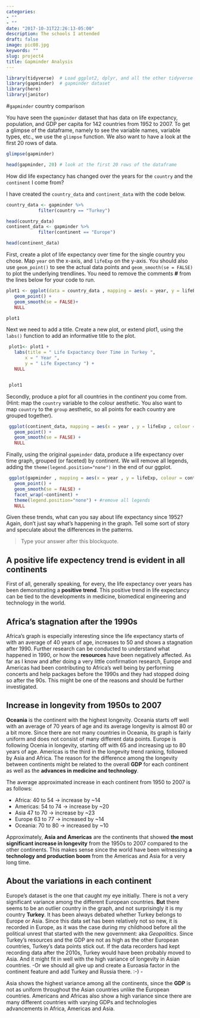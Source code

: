 ```yaml
---
categories:
- ""
- ""
date: "2017-10-31T22:26:13-05:00"
description: The schools I attended
draft: false
image: pic08.jpg
keywords: ""
slug: project4
title: Gapminder Analysis
---
```


```r
library(tidyverse)  # Load ggplot2, dplyr, and all the other tidyverse packages
library(gapminder)  # gapminder dataset
library(here)
library(janitor)
```

#`gapminder` country comparison

You have seen the `gapminder` dataset that has data on life expectancy, population, and GDP per capita for 142 countries from 1952 to 2007. To get a glimpse of the dataframe, namely to see the variable names, variable types, etc., we use the `glimpse` function. We also want to have a look at the first 20 rows of data.

```r
glimpse(gapminder)

head(gapminder, 20) # look at the first 20 rows of the dataframe

```

How did life expectancy has changed over the years for the `country` and the `continent` I come from?

I have created the `country_data` and `continent_data` with the code below.

```r
country_data <- gapminder %>% 
            filter(country == "Turkey") 

head(country_data)
continent_data <- gapminder %>% 
            filter(continent == "Europe")

head(continent_data)
```

First, create a plot of life expectancy over time for the single country you chose. Map `year` on the x-axis, and `lifeExp` on the y-axis. You should also use `geom_point()` to see the actual data points and `geom_smooth(se = FALSE)` to plot the underlying trendlines. You need to remove the comments **\#** from the lines below for your code to run.


```r
plot1 <- ggplot(data = country_data , mapping = aes(x = year, y = lifeExp))+
   geom_point() +
   geom_smooth(se = FALSE)+
   NULL 

plot1
```

Next we need to add a title. Create a new plot, or extend plot1, using the `labs()` function to add an informative title to the plot.

```r
 plot1<- plot1 +
   labs(title = " Life Expactancy Over Time in Turkey ",
       x = " Year ",
       y = " Life Expectancy ") +
   NULL


 plot1
```

Secondly, produce a plot for all countries in the *continent* you come from. (Hint: map the `country` variable to the colour aesthetic. You also want to map `country` to the `group` aesthetic, so all points for each country are grouped together).

```r
 ggplot(continent_data, mapping = aes(x = year , y = lifeExp , colour = country, group = country)) +
   geom_point() + 
   geom_smooth(se = FALSE) +
   NULL
```


Finally, using the original `gapminder` data, produce a life expectancy over time graph, grouped (or faceted) by continent. We will remove all legends, adding the `theme(legend.position="none")` in the end of our ggplot.

```r
 ggplot(gapminder , mapping = aes(x = year , y = lifeExp, colour = continent))+
   geom_point() +
   geom_smooth(se = FALSE) +
   facet_wrap(~continent) +
   theme(legend.position="none") + #remove all legends
   NULL
```

Given these trends, what can you say about life expectancy since 1952? Again, don't just say what's happening in the graph. Tell some sort of story and speculate about the differences in the patterns.

> Type your answer after this blockquote.

## A positive life expectency trend is evident in all continents

First of all, generally speaking, for every, the life expectancy over years has been demonstrating a **positive trend**. This positive trend in life expectancy can be tied to the developments in medicine, biomedical engineering and technology in the world.

## Africa's stagnation after the 1990s

Africa's graph is especially interesting since the life expectancy starts of with an average of 40 years of age, increases to 50 and shows a stagnation after 1990. Further research can be conducted to understand what happened in 1990, or how the **resources** have been negatively affected. As far as I know and after doing a very little confirmation research, Europe and Americas had been contributing to Africa's well being by performing concerts and help packages before the 1990s and they had stopped doing so after the 90s. This might be one of the reasons and should be further investigated. 

## Increase in longevity from 1950s to 2007  

**Oceania** is the continent with the highest longevity. Oceania starts off well with an average of 70 years of age and its average longevity is almost 80 or a bit more. Since there are not many countries in Oceania, its graph is fairly uniform and does not consist of many different data points. Europe is following Ocenia in longevity, starting off with 65 and increasing up to 80 years of age. Americas is the third in the longevity trend ranking, followed by Asia and Africa. The reason for the difference among the longevity between continents might be related to the overall **GDP** for each continent as well as the **advances in medicine and technology**. 

The average approximated increase in each continent from 1950 to 2007 is as follows:

* Africa: 40 to 54  -> increase by ~14
* Americas: 54 to 74 -> increase by ~20
* Asia 47 to 70 -> increase by ~23
* Europe 63 to 77 -> increased by ~14
* Oceania: 70 to 80 -> increased by ~10


Approximately, **Asia and Americas** are the continents that showed **the most significant increase in longevity** from the 1950s to 2007 compared to the other continents. This makes sense since the world have been witnessing **a technology and production boom** from the Americas and Asia for a very long time. 

## About the variations in each continent

Europe's dataset is the one that caught my eye initially. There is not a very significant variance among the different European countries. **But** there seems to be an outlier country in the graph, and not surprisingly it is my country **Turkey**. It has been always debated whether Turkey belongs to Europe or Asia. Since this data set has been relatively not so new, it is recorded in Europe, as it was the case during my childhood before all the political unrest that started with the new government: aka *Geopolitics*. Since Turkey's resources and the GDP are not as high as the other European countries, Turkey's data points stick out. If the data recorders had kept recording data after the 2010s, Turkey would have been probably moved to Asia. And it might fit in well with the high variance of longevity in Asian countries. -Or we should all give up and create a Euroasia factor in the continent feature and add Turkey and Russia there. :-) -

Asia shows the highest variance among all the continents, since the **GDP** is not as uniform throughout the Asian countries unlike the European countries. Americans and Africas also show a high variance since there are many different countries with varying GDPs and technologies advancements in Africa, Americas and Asia. 
